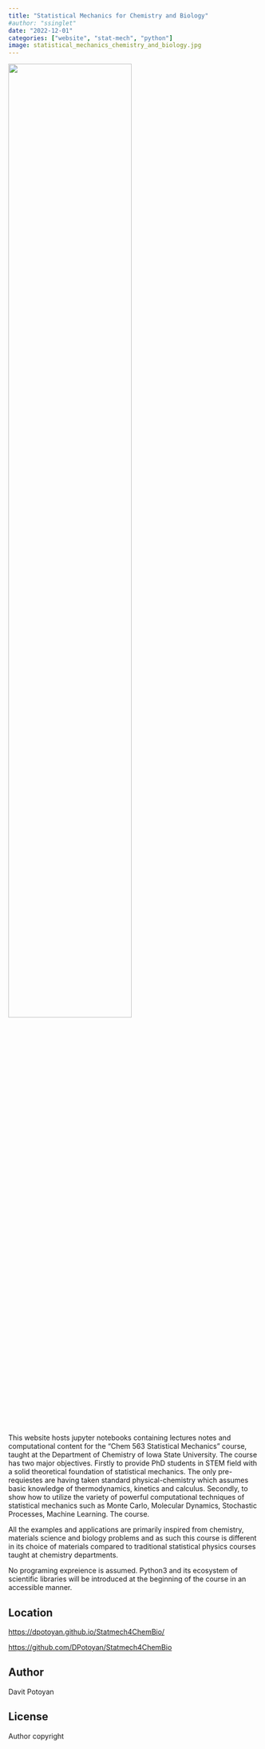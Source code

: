 ```yaml
---
title: "Statistical Mechanics for Chemistry and Biology"
#author: "ssinglet"
date: "2022-12-01"
categories: ["website", "stat-mech", "python"]
image: statistical_mechanics_chemistry_and_biology.jpg
---
```


![](statistical_mechanics_chemistry_and_biology.jpg){width="70%"}

This website hosts jupyter notebooks containing lectures notes and computational content for the “Chem 563 Statistical Mechanics” course, taught at the Department of Chemistry of Iowa State University. The course has two major objectives. Firstly to provide PhD students in STEM field with a solid theoretical foundation of statistical mechanics. The only pre-requiestes are having taken standard physical-chemistry which assumes basic knowledge of thermodynamics, kinetics and calculus.  Secondly, to show how to utilize the variety of powerful computational techniques of statistical mechanics such as Monte Carlo, Molecular Dynamics, Stochastic Processes, Machine Learning. The course.

All the examples and applications are primarily inspired from chemistry, materials science and biology problems and as such this course is different in its choice of materials compared to traditional statistical physics courses taught at chemistry departments.

No programing expreience is assumed. Python3 and its ecosystem of scientific libraries will be introduced at the beginning of the course in an accessible manner.


## Location {#location}

<https://dpotoyan.github.io/Statmech4ChemBio/>

<https://github.com/DPotoyan/Statmech4ChemBio>


## Author {#author}

Davit Potoyan


## License {#license}

Author copyright
